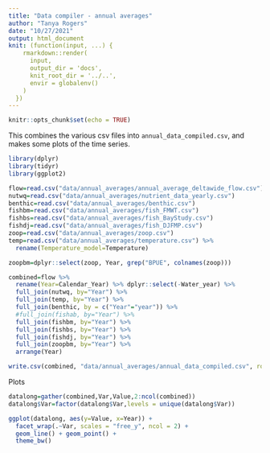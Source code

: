 ```yaml
---
title: "Data compiler - annual averages"
author: "Tanya Rogers"
date: "10/27/2021"
output: html_document
knit: (function(input, ...) {
    rmarkdown::render(
      input,
      output_dir = 'docs',
      knit_root_dir = '../..',
      envir = globalenv()
    )
  })
---
```


```r
knitr::opts_chunk$set(echo = TRUE)
```

This combines the various csv files into `annual_data_compiled.csv`, and makes some plots of the time series.

```r
library(dplyr)
library(tidyr)
library(ggplot2)
```

```r
flow=read.csv("data/annual_averages/annual_average_deltawide_flow.csv")
nutwq=read.csv("data/annual_averages/nutrient_data_yearly.csv")
benthic=read.csv("data/annual_averages/benthic.csv")
fishbm=read.csv("data/annual_averages/fish_FMWT.csv")
fishbs=read.csv("data/annual_averages/fish_BayStudy.csv")
fishdj=read.csv("data/annual_averages/fish_DJFMP.csv")
zoop=read.csv("data/annual_averages/zoop.csv")
temp=read.csv("data/annual_averages/temperature.csv") %>%
  rename(Temperature_model=Temperature)

zoopbm=dplyr::select(zoop, Year, grep("BPUE", colnames(zoop)))

combined=flow %>% 
  rename(Year=Calendar_Year) %>% dplyr::select(-Water_year) %>% 
  full_join(nutwq, by="Year") %>% 
  full_join(temp, by="Year") %>% 
  full_join(benthic, by = c("Year"="year")) %>%
  #full_join(fishab, by="Year") %>% 
  full_join(fishbm, by="Year") %>% 
  full_join(fishbs, by="Year") %>% 
  full_join(fishdj, by="Year") %>% 
  full_join(zoopbm, by="Year") %>% 
  arrange(Year)

write.csv(combined, "data/annual_averages/annual_data_compiled.csv", row.names = F)
```

Plots

```r
datalong=gather(combined,Var,Value,2:ncol(combined))
datalong$Var=factor(datalong$Var,levels = unique(datalong$Var))

ggplot(datalong, aes(y=Value, x=Year)) +
  facet_wrap(.~Var, scales = "free_y", ncol = 2) +
  geom_line() + geom_point() +
  theme_bw()
```
